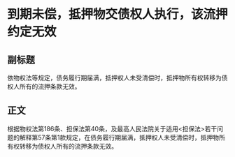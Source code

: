 # 到期未偿，抵押物交债权人执行，该流押约定无效
## 副标题
依物权法等规定，债务履行期届满，抵押权人未受清偿时，抵押物所有权转移为债权人所有的流押条款无效。
## 正文
根据物权法第186条、担保法第40条，及最高人民法院关于适用<担保法>若干问题的解释第57条第1款规定，在债务履行期届满，抵押权人未受清偿时，抵押物所有权转移为债权人所有的流押条款无效。